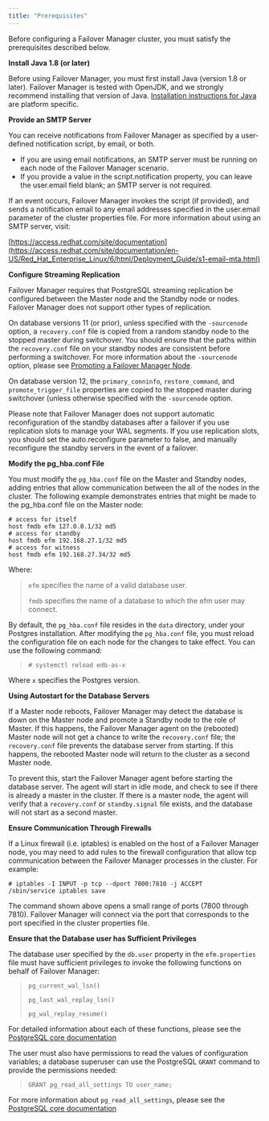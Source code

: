 ```yaml
---
title: "Prerequisites"
---
```


<div id="prerequisites" class="registered_link"></div>

Before configuring a Failover Manager cluster, you must satisfy the prerequisites described below.

**Install Java 1.8 (or later)**

Before using Failover Manager, you must first install Java (version 1.8 or later). Failover Manager is tested with OpenJDK, and we strongly recommend installing that version of Java. [Installation instructions for Java](https://openjdk.java.net/install/) are platform specific.

**Provide an SMTP Server**

You can receive notifications from Failover Manager as specified by a user-defined notification script, by email, or both.

-   If you are using email notifications, an SMTP server must be running on each node of the Failover Manager scenario.
-   If you provide a value in the script.notification property, you can leave the user.email field blank; an SMTP server is not required.

If an event occurs, Failover Manager invokes the script (if provided), and sends a notification email to any email addresses specified in the user.email parameter of the cluster properties file. For more information about using an SMTP server, visit:

[https://access.redhat.com/site/documentation](https://access.redhat.com/site/documentation/en-US/Red_Hat_Enterprise_Linux/6/html/Deployment_Guide/s1-email-mta.html)

**Configure Streaming Replication**

Failover Manager requires that PostgreSQL streaming replication be configured between the Master node and the Standby node or nodes. Failover Manager does not support other types of replication.

On database versions 11 (or prior), unless specified with the `-sourcenode` option, a `recovery.conf` file is copied from a random standby node to the stopped master during switchover. You should ensure that the paths within the `recovery.conf` file on your standby nodes are consistent before performing a switchover. For more information about the `-sourcenode` option, please see [Promoting a Failover Manager Node](../05_using_efm/#promote_node).

On database version 12, the `primary_conninfo`, `restore_command`, and `promote_trigger_file` properties are copied to the stopped master during switchover (unless otherwise specified with the `-sourcenode` option.

Please note that Failover Manager does not support automatic reconfiguration of the standby databases after a failover if you use replication slots to manage your WAL segments. If you use replication slots, you should set the auto.reconfigure parameter to false, and manually reconfigure the standby servers in the event of a failover.

**Modify the pg_hba.conf File**

You must modify the `pg_hba.conf` file on the Master and Standby nodes, adding entries that allow communication between the all of the nodes in the cluster. The following example demonstrates entries that might be made to the pg_hba.conf file on the Master node:

```
# access for itself
host fmdb efm 127.0.0.1/32 md5
# access for standby
host fmdb efm 192.168.27.1/32 md5
# access for witness
host fmdb efm 192.168.27.34/32 md5
```

Where:

> `efm` specifies the name of a valid database user.
>
> `fmdb` specifies the name of a database to which the efm user may connect.

By default, the `pg_hba.conf` file resides in the `data` directory, under your Postgres installation. After modifying the `pg_hba.conf` file, you must reload the configuration file on each node for the changes to take effect. You can use the following command:

> `# systemctl reload edb-as-x`

Where `x` specifies the Postgres version.

**Using Autostart for the Database Servers**

If a Master node reboots, Failover Manager may detect the database is down on the Master node and promote a Standby node to the role of Master. If this happens, the Failover Manager agent on the (rebooted) Master node will not get a chance to write the `recovery.conf` file; the `recovery.conf` file prevents the database server from starting. If this happens, the rebooted Master node will return to the cluster as a second Master node.

To prevent this, start the Failover Manager agent before starting the database server. The agent will start in idle mode, and check to see if there is already a master in the cluster. If there is a master node, the agent will verify that a `recovery.conf` or `standby.signal` file exists, and the database will not start as a second master.

**Ensure Communication Through Firewalls**

If a Linux firewall (i.e. iptables) is enabled on the host of a Failover Manager node, you may need to add rules to the firewall configuration that allow tcp communication between the Failover Manager processes in the cluster. For example:

```
# iptables -I INPUT -p tcp --dport 7800:7810 -j ACCEPT
/sbin/service iptables save
```

The command shown above opens a small range of ports (7800 through 7810). Failover Manager will connect via the port that corresponds to the port specified in the cluster properties file.

**Ensure that the Database user has Sufficient Privileges**

The database user specified by the `db.user` property in the `efm.properties` file must have sufficient privileges to invoke the following functions on behalf of Failover Manager:

> `pg_current_wal_lsn()`
>
> `pg_last_wal_replay_lsn()`
>
> `pg_wal_replay_resume()`

For detailed information about each of these functions, please see the [PostgreSQL core documentation](https://www.postgresql.org/docs/10/static/index.html)

The user must also have permissions to read the values of configuration variables; a database superuser can use the PostgreSQL `GRANT` command to provide the permissions needed:

> `GRANT pg_read_all_settings TO user_name;`

For more information about `pg_read_all_settings`, please see the [PostgreSQL core documentation](https://www.postgresql.org/docs/12/default-roles.html)
